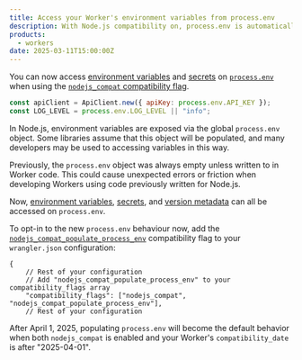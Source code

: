```yaml
---
title: Access your Worker's environment variables from process.env
description: With Node.js compatibility on, process.env is automatically populated with environment variables and secrets
products:
  - workers
date: 2025-03-11T15:00:00Z
---
```



You can now access [environment variables](/workers/configuration/environment-variables/) and
[secrets](/workers/configuration/secrets/) on [`process.env`](/workers/runtime-apis/nodejs/process/#processenv)
when using the [`nodejs_compat` compatibility flag](/workers/configuration/compatibility-flags/#nodejs-compatibility-flag).

```js
const apiClient = ApiClient.new({ apiKey: process.env.API_KEY });
const LOG_LEVEL = process.env.LOG_LEVEL || "info";
```

In Node.js, environment variables are exposed via the global `process.env` object. Some libraries
assume that this object will be populated, and many developers may be used to accessing variables
in this way.

Previously, the `process.env` object was always empty unless written to in Worker code. This could
cause unexpected errors or friction when developing Workers using code previously written for Node.js.

Now, [environment variables](/workers/configuration/environment-variables/),
[secrets](/workers/configuration/secrets/), and [version metadata](/workers/runtime-apis/bindings/version-metadata/)
can all be accessed on `process.env`.

To opt-in to the new `process.env` behaviour now, add the [`nodejs_compat_populate_process_env`](/workers/configuration/compatibility-flags/#enable-auto-populating-processenv) compatibility flag to your
`wrangler.json` configuration:

<WranglerConfig>

```jsonc
{
	// Rest of your configuration
	// Add "nodejs_compat_populate_process_env" to your compatibility_flags array
	"compatibility_flags": ["nodejs_compat", "nodejs_compat_populate_process_env"],
	// Rest of your configuration
```

</WranglerConfig>

After April 1, 2025, populating `process.env` will become the default behavior when both `nodejs_compat` is enabled and
your Worker's `compatibility_date` is after "2025-04-01".
